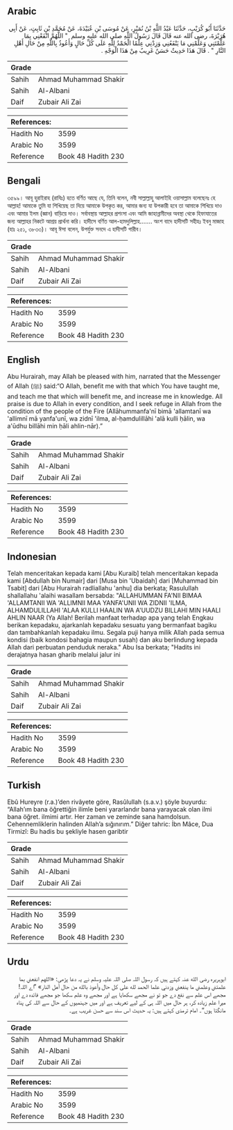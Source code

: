 ## Arabic

<div
  dir="rtl"
  lang="ar"
  style={{ fontSize: "larger", backgroundColor: "#f8f9fa", padding: 20 }}
>
  حَدَّثَنَا أَبُو كُرَيْبٍ، حَدَّثَنَا عَبْدُ اللَّهِ بْنُ نُمَيْرٍ، عَنْ
  مُوسَى بْنِ عُبَيْدَةَ، عَنْ مُحَمَّدِ بْنِ ثَابِتٍ، عَنْ أَبِي هُرَيْرَةَ،
  رضى الله عنه قَالَ قَالَ رَسُولُ اللَّهِ صلى الله عليه وسلم ‏ "‏ اللَّهُمَّ
  انْفَعْنِي بِمَا عَلَّمْتَنِي وَعَلِّمْنِي مَا يَنْفَعُنِي وَزِدْنِي عِلْمًا
  الْحَمْدُ لِلَّهِ عَلَى كُلِّ حَالٍ وَأَعُوذُ بِاللَّهِ مِنْ حَالِ أَهْلِ
  النَّارِ ‏"‏ ‏.‏ قَالَ هَذَا حَدِيثٌ حَسَنٌ غَرِيبٌ مِنْ هَذَا الْوَجْهِ ‏.‏
</div>
<div style={{ backgroundColor: "#f8f9fa", padding: 20, marginBottom: 10 }}>
  <table>
    <thead>
      <tr>
        <th>Grade</th>
        <th></th>
      </tr>
    </thead>
    <tbody>
      <tr>
        <td>Sahih</td>
        <td>Ahmad Muhammad Shakir</td>
      </tr>
      <tr>
        <td>Sahih</td>
        <td>Al-Albani</td>
      </tr>
      <tr>
        <td>Daif</td>
        <td>Zubair Ali Zai</td>
      </tr>
    </tbody>
  </table>
  <table>
    <thead>
      <tr>
        <th>References:</th>
        <th></th>
      </tr>
    </thead>
    <tbody>
      <tr>
        <td>Hadith No</td>
        <td>3599</td>
      </tr>
      <tr>
        <td>Arabic No</td>
        <td>3599</td>
      </tr>
      <tr>
        <td>Reference</td>
        <td>Book 48 Hadith 230</td>
      </tr>
    </tbody>
  </table>
</div>

## Bengali

<div
  dir="ltr"
  lang="bn"
  style={{ fontSize: "larger", backgroundColor: "#f8f9fa", padding: 20 }}
>
  ৩৫৯৯। আবূ হুরাইরাহ (রাযিঃ) হতে বর্ণিত আছে যে, তিনি বলেন, নবী সাল্লাল্লাহু
  আলাইহি ওয়াসাল্লাম বলেছেনঃ হে আল্লাহ! আমাকে তুমি যা শিখিয়েছ তা দিয়ে আমাকে
  উপকৃত কর, আমার জন্য যা উপকারী হবে তা আমাকে শিখিয়ে দাও এবং আমার ইলম (জ্ঞান)
  বাড়িয়ে দাও। সর্বাবস্থায় আল্লাহর প্রশংসা এবং আমি জাহান্নামীদের অবস্থা থেকে
  হিফাযাতের জন্য আল্লাহর নিকটে আশ্রয় প্রার্থনা করি। হাদীসে বর্ণিত
  আল-হামদুলিল্লাহ....... অংশ বাদে হাদীসটি সহীহঃ ইবনু মাজাহ (হাঃ ২৫১, ৩৮৩৩)। আবূ
  ঈসা বলেন, উপর্যুক্ত সনদে এ হাদীসটি গারীব।
</div>
<div style={{ backgroundColor: "#f8f9fa", padding: 20, marginBottom: 10 }}>
  <table>
    <thead>
      <tr>
        <th>Grade</th>
        <th></th>
      </tr>
    </thead>
    <tbody>
      <tr>
        <td>Sahih</td>
        <td>Ahmad Muhammad Shakir</td>
      </tr>
      <tr>
        <td>Sahih</td>
        <td>Al-Albani</td>
      </tr>
      <tr>
        <td>Daif</td>
        <td>Zubair Ali Zai</td>
      </tr>
    </tbody>
  </table>
  <table>
    <thead>
      <tr>
        <th>References:</th>
        <th></th>
      </tr>
    </thead>
    <tbody>
      <tr>
        <td>Hadith No</td>
        <td>3599</td>
      </tr>
      <tr>
        <td>Arabic No</td>
        <td>3599</td>
      </tr>
      <tr>
        <td>Reference</td>
        <td>Book 48 Hadith 230</td>
      </tr>
    </tbody>
  </table>
</div>

## English

<div
  dir="ltr"
  lang="en"
  style={{ fontSize: "larger", backgroundColor: "#f8f9fa", padding: 20 }}
>
  Abu Hurairah, may Allah be pleased with him, narrated that the Messenger of
  Allah (ﷺ) said:“O Allah, benefit me with that which You have taught me, and
  teach me that which will benefit me, and increase me in knowledge. All praise
  is due to Allah in every condition, and I seek refuge in Allah from the
  condition of the people of the Fire (Allāhummanfa'nī bimā 'allamtanī wa
  'allimnī mā yanfa'unī, wa zidnī 'ilma, al-ḥamdulillāhi 'alā kulli ḥālin, wa
  a'ūdhu billāhi min ḥāli ahlin-nār).”
</div>
<div style={{ backgroundColor: "#f8f9fa", padding: 20, marginBottom: 10 }}>
  <table>
    <thead>
      <tr>
        <th>Grade</th>
        <th></th>
      </tr>
    </thead>
    <tbody>
      <tr>
        <td>Sahih</td>
        <td>Ahmad Muhammad Shakir</td>
      </tr>
      <tr>
        <td>Sahih</td>
        <td>Al-Albani</td>
      </tr>
      <tr>
        <td>Daif</td>
        <td>Zubair Ali Zai</td>
      </tr>
    </tbody>
  </table>
  <table>
    <thead>
      <tr>
        <th>References:</th>
        <th></th>
      </tr>
    </thead>
    <tbody>
      <tr>
        <td>Hadith No</td>
        <td>3599</td>
      </tr>
      <tr>
        <td>Arabic No</td>
        <td>3599</td>
      </tr>
      <tr>
        <td>Reference</td>
        <td>Book 48 Hadith 230</td>
      </tr>
    </tbody>
  </table>
</div>

## Indonesian

<div
  dir="ltr"
  lang="id"
  style={{ fontSize: "larger", backgroundColor: "#f8f9fa", padding: 20 }}
>
  Telah menceritakan kepada kami [Abu Kuraib] telah menceritakan kepada kami
  [Abdullah bin Numair] dari [Musa bin 'Ubaidah] dari [Muhammad bin Tsabit] dari
  [Abu Hurairah radliallahu 'anhu] dia berkata; Rasulullah shallallahu 'alaihi
  wasallam bersabda: "ALLAHUMMAN FA'NII BIMAA 'ALLAMTANII WA 'ALLIMNII MAA
  YANFA'UNII WA ZIDNII 'ILMA, ALHAMDULILLAHI 'ALAA KULLI HAALIN WA A'UUDZU
  BILLAHI MIN HAALI AHLIN NAAR (Ya Allah! Berilah manfaat terhadap apa yang
  telah Engkau berikan kepadaku, ajarkanlah kepadaku sesuatu yang bermanfaat
  bagiku dan tambahkanlah kepadaku ilmu. Segala puji hanya milik Allah pada
  semua kondisi (baik kondosi bahagia maupun susah) dan aku berlindung kepada
  Allah dari perbuatan penduduk neraka." Abu Isa berkata; "Hadits ini derajatnya
  hasan gharib melalui jalur ini
</div>
<div style={{ backgroundColor: "#f8f9fa", padding: 20, marginBottom: 10 }}>
  <table>
    <thead>
      <tr>
        <th>Grade</th>
        <th></th>
      </tr>
    </thead>
    <tbody>
      <tr>
        <td>Sahih</td>
        <td>Ahmad Muhammad Shakir</td>
      </tr>
      <tr>
        <td>Sahih</td>
        <td>Al-Albani</td>
      </tr>
      <tr>
        <td>Daif</td>
        <td>Zubair Ali Zai</td>
      </tr>
    </tbody>
  </table>
  <table>
    <thead>
      <tr>
        <th>References:</th>
        <th></th>
      </tr>
    </thead>
    <tbody>
      <tr>
        <td>Hadith No</td>
        <td>3599</td>
      </tr>
      <tr>
        <td>Arabic No</td>
        <td>3599</td>
      </tr>
      <tr>
        <td>Reference</td>
        <td>Book 48 Hadith 230</td>
      </tr>
    </tbody>
  </table>
</div>

## Turkish

<div
  dir="ltr"
  lang="tr"
  style={{ fontSize: "larger", backgroundColor: "#f8f9fa", padding: 20 }}
>
  Ebû Hureyre (r.a.)’den rivâyete göre, Rasûlullah (s.a.v.) şöyle buyurdu:
  “Allah’ım bana öğrettiğin ilimle beni yararlandır bana yarayacak olan ilmi
  bana öğret. ilmimi artır. Her zaman ve zeminde sana hamdolsun.
  Cehennemliklerin halinden Allah’a sığınırım.” Diğer tahric: İbn Mâce, Dua
  Tirmizî: Bu hadis bu şekliyle hasen garibtir
</div>
<div style={{ backgroundColor: "#f8f9fa", padding: 20, marginBottom: 10 }}>
  <table>
    <thead>
      <tr>
        <th>Grade</th>
        <th></th>
      </tr>
    </thead>
    <tbody>
      <tr>
        <td>Sahih</td>
        <td>Ahmad Muhammad Shakir</td>
      </tr>
      <tr>
        <td>Sahih</td>
        <td>Al-Albani</td>
      </tr>
      <tr>
        <td>Daif</td>
        <td>Zubair Ali Zai</td>
      </tr>
    </tbody>
  </table>
  <table>
    <thead>
      <tr>
        <th>References:</th>
        <th></th>
      </tr>
    </thead>
    <tbody>
      <tr>
        <td>Hadith No</td>
        <td>3599</td>
      </tr>
      <tr>
        <td>Arabic No</td>
        <td>3599</td>
      </tr>
      <tr>
        <td>Reference</td>
        <td>Book 48 Hadith 230</td>
      </tr>
    </tbody>
  </table>
</div>

## Urdu

<div
  dir="rtl"
  lang="ur"
  style={{ fontSize: "larger", backgroundColor: "#f8f9fa", padding: 20 }}
>
  ابوہریرہ رضی الله عنہ کہتے ہیں کہ رسول اللہ صلی اللہ علیہ وسلم نے یہ دعا پڑھی:
  «اللهم انفعني بما علمتني وعلمني ما ينفعني وزدني علما الحمد لله على كل حال
  وأعوذ بالله من حال أهل النار» ”اے اللہ! مجھے اس علم سے نفع دے جو تو نے مجھے
  سکھایا ہے اور مجھے وہ علم سکھا جو مجھے فائدہ دے اور میرا علم زیادہ کر، ہر حال
  میں اللہ ہی کے لیے تعریف ہے اور میں جہنمیوں کے حال سے اللہ کی پناہ مانگتا
  ہوں“۔ امام ترمذی کہتے ہیں: یہ حدیث اس سند سے حسن غریب ہے۔
</div>
<div style={{ backgroundColor: "#f8f9fa", padding: 20, marginBottom: 10 }}>
  <table>
    <thead>
      <tr>
        <th>Grade</th>
        <th></th>
      </tr>
    </thead>
    <tbody>
      <tr>
        <td>Sahih</td>
        <td>Ahmad Muhammad Shakir</td>
      </tr>
      <tr>
        <td>Sahih</td>
        <td>Al-Albani</td>
      </tr>
      <tr>
        <td>Daif</td>
        <td>Zubair Ali Zai</td>
      </tr>
    </tbody>
  </table>
  <table>
    <thead>
      <tr>
        <th>References:</th>
        <th></th>
      </tr>
    </thead>
    <tbody>
      <tr>
        <td>Hadith No</td>
        <td>3599</td>
      </tr>
      <tr>
        <td>Arabic No</td>
        <td>3599</td>
      </tr>
      <tr>
        <td>Reference</td>
        <td>Book 48 Hadith 230</td>
      </tr>
    </tbody>
  </table>
</div>
